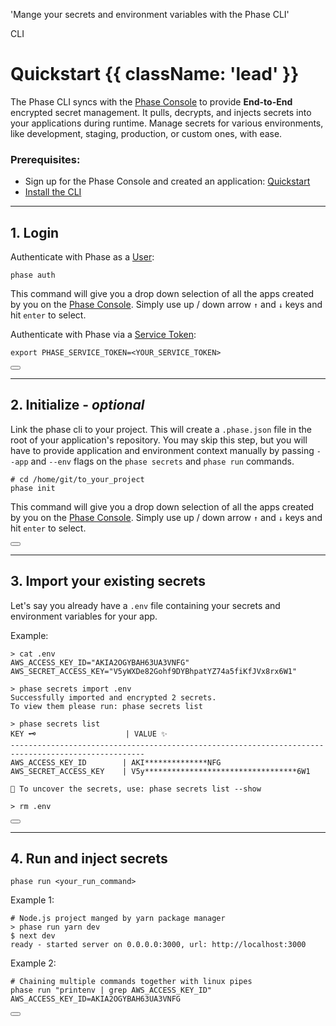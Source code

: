 
  'Mange your secrets and environment variables with the Phase CLI'

<Tag variant="small">CLI</Tag>

# Quickstart {{ className: 'lead' }}

The Phase CLI syncs with the [Phase Console](https://github.com/phasehq/console) to provide **End-to-End** encrypted secret management. It pulls, decrypts, and injects secrets into your applications during runtime. Manage secrets for various environments, like development, staging, production, or custom ones, with ease.

### Prerequisites:

- Sign up for the Phase Console and created an application: [Quickstart](/quickstart)
- [Install the CLI](/cli/install)

---

## 1. Login

Authenticate with Phase as a [User](/console/users):

```fish
phase auth
```

This command will give you a drop down selection of all the apps created by you on the [Phase Console](/console/apps). Simply use up / down arrow `↑` and `↓` keys and hit `enter` to select.

Authenticate with Phase via a [Service Token](/console/tokens#service-tokens):

```fish
export PHASE_SERVICE_TOKEN=<YOUR_SERVICE_TOKEN>
```

<div className="not-prose">
  <Button
    href="/cli/commands#auth"
    variant="text"
    arrow="right"
    children="Explore Auth"
  />
</div>

---

## 2. Initialize - _optional_

Link the phase cli to your project. This will create a `.phase.json` file in the root of your application's repository. You may skip this step, but you will have to provide application and environment context manually by passing `--app` and `--env` flags on the `phase secrets` and `phase run` commands.

```fish
# cd /home/git/to_your_project
phase init
```

This command will give you a drop down selection of all the apps created by you on the [Phase Console](/console/apps). Simply use up / down arrow `↑` and `↓` keys and hit `enter` to select.

<div className="not-prose">
  <Button
    href="/cli/commands#init"
    variant="text"
    arrow="right"
    children="Explore Init"
  />
</div>

---

## 3. Import your existing secrets

Let's say you already have a `.env` file containing your secrets and environment variables for your app.

Example:

```fish
> cat .env
AWS_ACCESS_KEY_ID="AKIA2OGYBAH63UA3VNFG"
AWS_SECRET_ACCESS_KEY="V5yWXDe82Gohf9DYBhpatYZ74a5fiKfJVx8rx6W1"

> phase secrets import .env
Successfully imported and encrypted 2 secrets.
To view them please run: phase secrets list

> phase secrets list
KEY 🗝️                    | VALUE ✨
----------------------------------------------------------------------------------------------------
AWS_ACCESS_KEY_ID        | AKI**************NFG
AWS_SECRET_ACCESS_KEY    | V5y**********************************6W1

🥽 To uncover the secrets, use: phase secrets list --show

> rm .env
```

<div className="not-prose">
  <Button
    href="/cli/commands#secrets"
    variant="text"
    arrow="right"
    children="Explore Import"
  />
</div>

---

## 4. Run and inject secrets

```fish
phase run <your_run_command>
```

Example 1:

```fish
# Node.js project manged by yarn package manager
> phase run yarn dev
$ next dev
ready - started server on 0.0.0.0:3000, url: http://localhost:3000
```

Example 2:

```fish
# Chaining multiple commands together with linux pipes
phase run "printenv | grep AWS_ACCESS_KEY_ID"
AWS_ACCESS_KEY_ID=AKIA2OGYBAH63UA3VNFG
```

<div className="not-prose">
  <Button
    href="/cli/commands#run"
    variant="text"
    arrow="right"
    children="Explore Run"
  />
</div>
